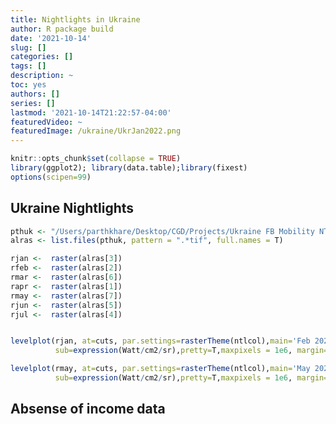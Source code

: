 ```yaml
---
title: Nightlights in Ukraine
author: R package build
date: '2021-10-14'
slug: []
categories: []
tags: []
description: ~
toc: yes
authors: []
series: []
lastmod: '2021-10-14T21:22:57-04:00'
featuredVideo: ~
featuredImage: /ukraine/UkrJan2022.png
---
```




```r
knitr::opts_chunk$set(collapse = TRUE)
library(ggplot2); library(data.table);library(fixest)
options(scipen=99)
```

## Ukraine Nightlights

```r
pthuk <- "/Users/parthkhare/Desktop/CGD/Projects/Ukraine FB Mobility NTL/nightlights/Ukraine mosaics/2022"
alras <- list.files(pthuk, pattern = ".*tif", full.names = T)

rjan <-  raster(alras[3])
rfeb <-  raster(alras[2])
rmar <-  raster(alras[6])
rapr <-  raster(alras[1])
rmay <-  raster(alras[7])
rjun <-  raster(alras[5])
rjul <-  raster(alras[4])


levelplot(rjan, at=cuts, par.settings=rasterTheme(ntlcol),main='Feb 2022',
          sub=expression(Watt/cm2/sr),pretty=T,maxpixels = 1e6, margin=F)

levelplot(rmay, at=cuts, par.settings=rasterTheme(ntlcol),main='May 2022',
          sub=expression(Watt/cm2/sr),pretty=T,maxpixels = 1e6, margin=F)

```


<!-- <br />  -->
<!-- <br />  -->


## Absense of income data


<!-- - Addressing negative values: addressing negative months across districts -->
<!--   - V1: Replacing negative values for months with 0 at district level and subsequently aggregating to country level  -->
<!--   - V2: Replacing negative values for months with positive value from preceding months at district level and  -->



